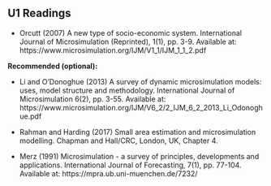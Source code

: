 ## U1 Readings {.unnumbered}

-   Orcutt (2007) A new type of socio-economic system. International Journal of Microsimulation (Reprinted), 1(1), pp. 3-9. Available at: https://www.microsimulation.org/IJM/V1_1/IJM_1\_1_2.pdf

**Recommended (optional):**

-   Li and O'Donoghue (2013) A survey of dynamic microsimulation models: uses, model structure and methodology. International Journal of Microsimulation 6(2), pp. 3-55. Available at: https://www.microsimulation.org/IJM/V6_2/2_IJM_6\_2_2013_Li_Odonoghue.pdf

-   Rahman and Harding (2017) Small area estimation and microsimulation modelling. Chapman and Hall/CRC, London, UK, Chapter 4.

-   Merz (1991) Microsimulation - a survey of principles, developments and applications. International Journal of Forecasting, 7(1), pp. 77-104. Available at: https://mpra.ub.uni-muenchen.de/7232/
